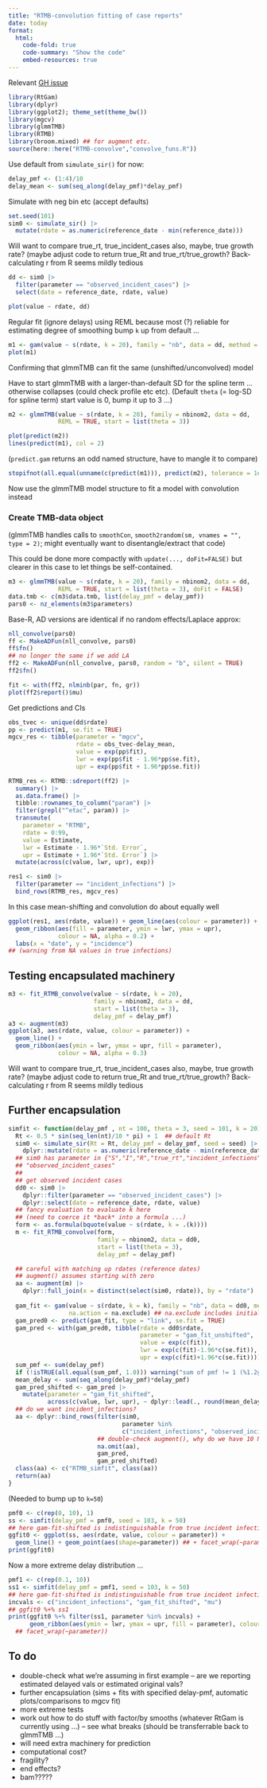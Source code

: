 ```yaml
---
title: "RTMB-convolution fitting of case reports"
date: today
format:
  html:
    code-fold: true
    code-summary: "Show the code"
    embed-resources: true
---
```


Relevant [GH issue](https://github.com/CDCgov/cfa-gam-rt/issues/88)

```r
library(RtGam)
library(dplyr)
library(ggplot2); theme_set(theme_bw())
library(mgcv)
library(glmmTMB)
library(RTMB)
library(broom.mixed) ## for augment etc.
source(here::here("RTMB-convolve","convolve_funs.R"))
```


Use default from `simulate_sir()` for now:

```r
delay_pmf <- (1:4)/10
delay_mean <- sum(seq_along(delay_pmf)*delay_pmf)
```

Simulate with neg bin etc (accept defaults)
```r
set.seed(101)
sim0 <- simulate_sir() |>
  mutate(rdate = as.numeric(reference_date - min(reference_date)))
```

Will want to compare true_rt, true_incident_cases
also, maybe, true growth rate? (maybe adjust code to
return true_Rt and true_rt/true_growth? Back-calculating
r from R seems mildly tedious

```r
dd <- sim0 |>
  filter(parameter == "observed_incident_cases") |>
  select(date = reference_date, rdate, value)
```

```r
plot(value ~ rdate, dd)
```

Regular fit (ignore delays)
using REML because most (?) reliable for estimating degree of smoothing
bump `k` up from default ...


```r
m1 <- gam(value ~ s(rdate, k = 20), family = "nb", data = dd, method = "REML")
plot(m1)
```

Confirming that glmmTMB can fit the same (unshifted/unconvolved) model

Have to start glmmTMB with a larger-than-default SD for the spline
term ... otherwise collapses (could check profile etc etc). (Default `theta` (= log-SD for spline term)
start value is 0, bump it up to 3 ...)

```r
m2 <- glmmTMB(value ~ s(rdate, k = 20), family = nbinom2, data = dd,
              REML = TRUE, start = list(theta = 3))
```


```r
plot(predict(m2))
lines(predict(m1), col = 2)
```

(`predict.gam` returns an odd named structure, have to mangle it to compare)
```r
stopifnot(all.equal(unname(c(predict(m1))), predict(m2), tolerance = 1e-6))
```

Now use the glmmTMB model structure to fit a model with convolution instead

### Create TMB-data object

(glmmTMB handles calls to `smoothCon`, `smooth2random(sm, vnames = "", type = 2)`;
might eventually want to disentangle/extract that code)

This could be done more compactly with `update(..., doFit=FALSE)` but clearer in 
this case to let things be self-contained.

```r
m3 <- glmmTMB(value ~ s(rdate, k = 20), family = nbinom2, data = dd,
              REML = TRUE, start = list(theta = 3), doFit = FALSE)
data.tmb <- c(m3$data.tmb, list(delay_pmf = delay_pmf))
pars0 <- nz_elements(m3$parameters)
```

Base-R, AD versions are identical if no random effects/Laplace approx:

```r
nll_convolve(pars0)
ff <- MakeADFun(nll_convolve, pars0)
ff$fn()
## no longer the same if we add LA
ff2 <- MakeADFun(nll_convolve, pars0, random = "b", silent = TRUE)
ff2$fn()
```

```r
fit <- with(ff2, nlminb(par, fn, gr))
plot(ff2$report()$mu)
```

Get predictions and CIs

```r
obs_tvec <- unique(dd$rdate)
pp <- predict(m1, se.fit = TRUE)
mgcv_res <- tibble(parameter = "mgcv",
                   rdate = obs_tvec-delay_mean,
                   value = exp(pp$fit),
                   lwr = exp(pp$fit - 1.96*pp$se.fit),
                   upr = exp(pp$fit + 1.96*pp$se.fit))

RTMB_res <- RTMB::sdreport(ff2) |>
  summary() |>
  as.data.frame() |>
  tibble::rownames_to_column("param") |>
  filter(grepl("^etac", param)) |>
  transmute(
    parameter = "RTMB",
    rdate = 0:99,
    value = Estimate,
    lwr = Estimate - 1.96*`Std. Error`,
    upr = Estimate + 1.96*`Std. Error`) |>
  mutate(across(c(value, lwr, upr), exp))

res1 <- sim0 |>
  filter(parameter == "incident_infections") |>
  bind_rows(RTMB_res, mgcv_res)
```

In this case mean-shifting and convolution do about equally well

```r
ggplot(res1, aes(rdate, value)) + geom_line(aes(colour = parameter)) +
  geom_ribbon(aes(fill = parameter, ymin = lwr, ymax = upr),
              colour = NA, alpha = 0.2) +
  labs(x = "date", y = "incidence")
## (warning from NA values in true infections)
```

## Testing encapsulated machinery

```r
m3 <- fit_RTMB_convolve(value ~ s(rdate, k = 20),
                        family = nbinom2, data = dd,
                        start = list(theta = 3),
                        delay_pmf = delay_pmf)
a3 <- augment(m3)
ggplot(a3, aes(rdate, value, colour = parameter)) +
  geom_line() +
  geom_ribbon(aes(ymin = lwr, ymax = upr, fill = parameter),
              colour = NA, alpha = 0.3)
```

Will want to compare true_rt, true_incident_cases
also, maybe, true growth rate? (maybe adjust code to
return true_Rt and true_rt/true_growth? Back-calculating
r from R seems mildly tedious

## Further encapsulation

```r
simfit <- function(delay_pmf , nt = 100, theta = 3, seed = 101, k = 20) {
  Rt <- 0.5 * sin(seq_len(nt)/10 * pi) + 1  ## default Rt
  sim0 <- simulate_sir(Rt = Rt, delay_pmf = delay_pmf, seed = seed) |>
    dplyr::mutate(rdate = as.numeric(reference_date - min(reference_date)))
  ## sim0 has parameter in {"S","I","R","true_rt","incident_infections","true_incident_cases",
  ## "observed_incident_cases"
  ##
  ## get observed incident cases
  dd0 <- sim0 |>
    dplyr::filter(parameter == "observed_incident_cases") |>
    dplyr::select(date = reference_date, rdate, value)
  ## fancy evaluation to evaluate k here
  ## (need to coerce it *back* into a formula ...)
  form <- as.formula(bquote(value ~ s(rdate, k = .(k))))
  m <- fit_RTMB_convolve(form,
                         family = nbinom2, data = dd0,
                         start = list(theta = 3),
                         delay_pmf = delay_pmf)

  ## careful with matching up rdates (reference dates)
  ## augment() assumes starting with zero
  aa <- augment(m) |>
    dplyr::full_join(x = distinct(select(sim0, rdate)), by = "rdate")
  
  gam_fit <- gam(value ~ s(rdate, k = k), family = "nb", data = dd0, method = "REML",
                 na.action = na.exclude) ## na.exclude includes initial rdates
  gam_pred0 <- predict(gam_fit, type = "link", se.fit = TRUE)
  gam_pred <- with(gam_pred0, tibble(rdate = dd0$rdate,
                                     parameter = "gam_fit_unshifted",
                                     value = exp(c(fit)),
                                     lwr = exp(c(fit)-1.96*c(se.fit)),
                                     upr = exp(c(fit)+1.96*c(se.fit))))
  sum_pmf <- sum(delay_pmf)
  if (!isTRUE(all.equal(sum_pmf, 1.0))) warning("sum of pmf != 1 (%1.2g)", sum_pmf)
  mean_delay <- sum(seq_along(delay_pmf)*delay_pmf)
  gam_pred_shifted <- gam_pred |>
    mutate(parameter = "gam_fit_shifted",
           across(c(value, lwr, upr), ~ dplyr::lead(., round(mean_delay), default = NA)))
  ## do we want incident_infections?
  aa <- dplyr::bind_rows(filter(sim0,
                                parameter %in%
                                c("incident_infections", "observed_incident_cases", "true_incident_cases")),
                         ## double-check augment(), why do we have 10 NA rows at the end?
                         na.omit(aa),
                         gam_pred,
                         gam_pred_shifted)
  class(aa) <- c("RTMB_simfit", class(aa))
  return(aa)
}
```

(Needed to bump up to `k=50`)
```r
pmf0 <- c(rep(0, 10), 1)
ss <- simfit(delay_pmf = pmf0, seed = 103, k = 50)
## here gam-fit-shifted is indistinguishable from true incident infections
ggfit0 <- ggplot(ss, aes(rdate, value, colour = parameter)) +
  geom_line() + geom_point(aes(shape=parameter)) ## + facet_wrap(~parameter)
print(ggfit0)
```

Now a more extreme delay distribution ...
```r
pmf1 <- c(rep(0.1, 10))
ss1 <- simfit(delay_pmf = pmf1, seed = 103, k = 50)
## here gam-fit-shifted is indistinguishable from true incident infections
incvals <- c("incident_infections", "gam_fit_shifted", "mu")
## ggfit0 %+% ss1
print(ggfit0 %+% filter(ss1, parameter %in% incvals) +
      geom_ribbon(aes(ymin = lwr, ymax = upr, fill = parameter), colour = NA, alpha = 0.3))
  ## facet_wrap(~parameter))
```

## To do 

* double-check what we're assuming in first example -- are we reporting estimated delayed vals or estimated original vals?
* further encapsulation (sims + fits with specified delay-pmf, automatic plots/comparisons to mgcv fit)
* more extreme tests
* work out how to do stuff with factor/by smooths (whatever RtGam is currently using ...) -- see what breaks (should be transferrable back to glmmTMB ...)
* will need extra machinery for prediction
* computational cost?
* fragility?
* end effects?
* bam?????

